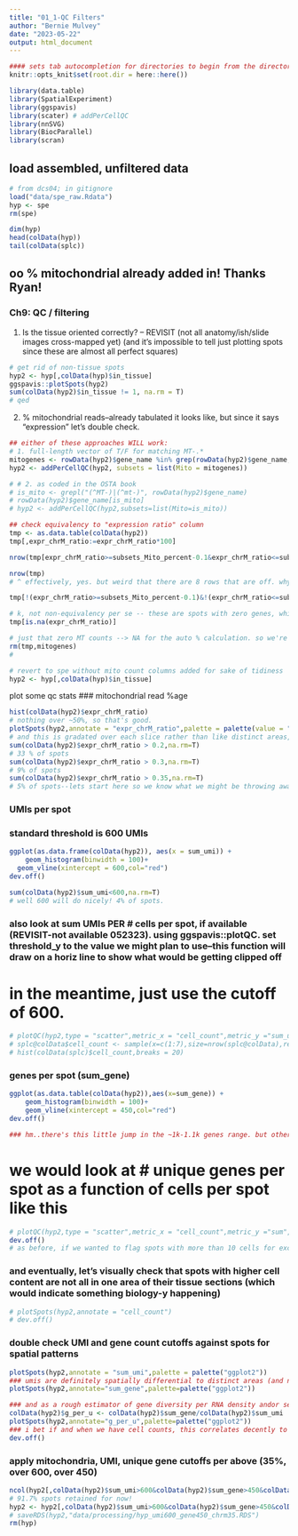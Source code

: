 ```yaml
---
title: "01_1-QC Filters"
author: "Bernie Mulvey"
date: "2023-05-22"
output: html_document
---
```


```r

#### sets tab autocompletion for directories to begin from the directory containing the .Rproj session, instead of the script's directory if different
knitr::opts_knit$set(root.dir = here::here())

library(data.table)
library(SpatialExperiment)
library(ggspavis)
library(scater) # addPerCellQC
library(nnSVG)
library(BiocParallel)
library(scran)
```

## load assembled, unfiltered data
```r
# from dcs04; in gitignore
load("data/spe_raw.Rdata")
hyp <- spe
rm(spe)
```

```r
dim(hyp)
head(colData(hyp))
tail(colData(splc))
```

## oo % mitochondrial already added in! Thanks Ryan!

### Ch9: QC / filtering
1. Is the tissue oriented correctly? -- REVISIT (not all anatomy/ish/slide images cross-mapped yet) (and it's impossible to tell just plotting spots since these are almost all perfect squares)
```r

# get rid of non-tissue spots
hyp2 <- hyp[,colData(hyp)$in_tissue]
ggspavis::plotSpots(hyp2)
sum(colData(hyp2)$in_tissue != 1, na.rm = T)
# qed
```

2. % mitochondrial reads--already tabulated it looks like, but since it says "expression" let's double check.
```r

## either of these approaches WILL work:
# 1. full-length vector of T/F for matching MT-.*
mitogenes <- rowData(hyp2)$gene_name %in% grep(rowData(hyp2)$gene_name, pattern = "MT-|mt-", value = T)
hyp2 <- addPerCellQC(hyp2, subsets = list(Mito = mitogenes))

# # 2. as coded in the OSTA book
# is_mito <- grepl("(^MT-)|(^mt-)", rowData(hyp2)$gene_name)
# rowData(hyp2)$gene_name[is_mito]
# hyp2 <- addPerCellQC(hyp2,subsets=list(Mito=is_mito))

## check equivalency to "expression ratio" column
tmp <- as.data.table(colData(hyp2))
tmp[,expr_chrM_ratio:=expr_chrM_ratio*100]

nrow(tmp[expr_chrM_ratio>=subsets_Mito_percent-0.1&expr_chrM_ratio<=subsets_Mito_percent+0.1])

nrow(tmp)
# ^ effectively, yes. but weird that there are 8 rows that are off. whys that?

tmp[!(expr_chrM_ratio>=subsets_Mito_percent-0.1)&!(expr_chrM_ratio<=subsets_Mito_percent+0.1)]

# k, not non-equivalency per se -- these are spots with zero genes, which will drop later
tmp[is.na(expr_chrM_ratio)]

# just that zero MT counts --> NA for the auto % calculation. so we're okay as long as we use the already-calculated column.
rm(tmp,mitogenes)
# 

# revert to spe without mito count columns added for sake of tidiness
hyp2 <- hyp[,colData(hyp)$in_tissue]

```

plot some qc stats
### mitochondrial read %age
```r
hist(colData(hyp2)$expr_chrM_ratio)
# nothing over ~50%, so that's good.
plotSpots(hyp2,annotate = "expr_chrM_ratio",palette = palette(value = "ggplot2"))
# and this is gradated over each slice rather than like distinct areas, so we're prob ok.
sum(colData(hyp2)$expr_chrM_ratio > 0.2,na.rm=T)
# 33 % of spots
sum(colData(hyp2)$expr_chrM_ratio > 0.3,na.rm=T)
# 9% of spots
sum(colData(hyp2)$expr_chrM_ratio > 0.35,na.rm=T)
# 5% of spots--lets start here so we know what we might be throwing away if raising later
```

### UMIs per spot
### standard threshold is 600 UMIs
```r
ggplot(as.data.frame(colData(hyp2)), aes(x = sum_umi)) +
    geom_histogram(binwidth = 100)+
  geom_vline(xintercept = 600,col="red")
dev.off()

sum(colData(hyp2)$sum_umi<600,na.rm=T)
# well 600 will do nicely! 4% of spots.
```

### also look at sum UMIs PER # cells per spot, if available (REVISIT-not available 052323). using ggspavis::plotQC. set threshold_y to the value we might plan to use--this function will draw on a horiz line to show what would be getting clipped off
# in the meantime, just use the cutoff of 600.
```r
# plotQC(hyp2,type = "scatter",metric_x = "cell_count",metric_y ="sum_umi",threshold_y = 600)
# splc@colData$cell_count <- sample(x=c(1:7),size=nrow(splc@colData),replace = T)
# hist(colData(splc)$cell_count,breaks = 20)
```

### genes per spot (sum_gene)
```r
ggplot(as.data.table(colData(hyp2)),aes(x=sum_gene)) +
    geom_histogram(binwidth = 100)+
    geom_vline(xintercept = 450,col="red")
dev.off()

### hm..there's this little jump in the ~1k-1.1k genes range. but otherwise ~450 genes looks like it cuts the very tail (and we certainly could have < 600 genes with 600 umis). so let's start with 450 genes minimum detected.
```

# we would look at # unique genes per spot as a function of cells per spot like this
```r
# plotQC(hyp2,type = "scatter",metric_x = "cell_count",metric_y ="sum",threshold_y = 600)
dev.off()
# as before, if we wanted to flag spots with more than 10 cells for exclusion (e.g., if that seems to be where the number of genes per spot dives off), then we add a new column to coldata as T/F:
```

### and eventually, let's visually check that spots with higher cell content are not all in one area of their tissue sections (which would indicate something biology-y happening)
```r
# plotSpots(hyp2,annotate = "cell_count")
# dev.off()
```

### double check UMI and gene count cutoffs against spots for spatial patterns
```r
plotSpots(hyp2,annotate = "sum_umi",palette = palette("ggplot2"))
### umis are definitely spatially differential to distinct areas (and not in a soft gradient at all like mitochondrial %age)
plotSpots(hyp2,annotate="sum_gene",palette=palette("ggplot2"))

### and as a rough estimator of gene diversity per RNA density andor seq depth:
colData(hyp2)$g_per_u <- colData(hyp2)$sum_gene/colData(hyp2)$sum_umi
plotSpots(hyp2,annotate="g_per_u",palette=palette("ggplot2"))
### i bet if and when we have cell counts, this correlates decently to it. but meanwhile, nothing too wild going on. most spots pick up a new gene for every 1-2 additional UMIs. a few are very low xscriptional complexity, e.g. lower RH of 075-D1.
dev.off()
```

### apply mitochondria, UMI, unique gene cutoffs per above (35%, over 600, over 450)
```r
ncol(hyp2[,colData(hyp2)$sum_umi>600&colData(hyp2)$sum_gene>450&colData(hyp2)$expr_chrM_ratio<0.35])/ncol(hyp2)
# 91.7% spots retained for now!
hyp2 <- hyp2[,colData(hyp2)$sum_umi>600&colData(hyp2)$sum_gene>450&colData(hyp2)$expr_chrM_ratio<0.35]
# saveRDS(hyp2,"data/processing/hyp_umi600_gene450_chrm35.RDS")
rm(hyp)
```
